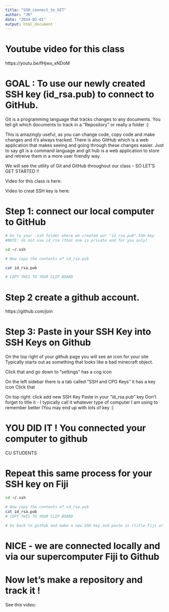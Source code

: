 ```yaml
---
title: "SSH_connect_to_GIT"
author: "JR"
date: "2024-02-01"
output: html_document
---
```

# Youtube video for this class
https://youtu.be/fHjwx_xNDoM

# GOAL : To use our newly created SSH key (id_rsa.pub) to connect to GitHub.
Git is a programming language that tracks changes to any documents. You tell
git which documents to track in a "Repository" or really a folder :)

This is amazingly useful, as you can change code, copy code and make changes and 
it's always tracked. There is also GitHub which is a web application that makes
seeing and going through these changes easier. Just to say git is a command language
and git hub is a web application to store and retreive them in a more user friendly way.

We will see the utility of Git and GitHub throughout our class -- SO LET'S GET STARTED !!

Video for this class is here:

Video to creat SSH key is here:


# Step 1: connect our local computer to GitHub
```bash

# Go to your .ssh folder where we created our "id_rsa.pub" SSH key
#NOTE: do not use id_rsa (that one is private and for you only)

cd ~/.ssh

# Now copy the contents of id_rsa.pub

cat id_rsa.pub

# COPY THIS TO YOUR CLIP BOARD

```

# Step 2 create a github account.
https://github.com/join


# Step 3: Paste in your SSH Key into SSH Keys on Github
On the top right of your github page you will see an icon for your site
Typically starts out as something that looks like a bad minecraft object.

Click that and go down to "settings" has a cog icon

On the left sidebar there is a tab called "SSH and CPG Keys" it has a key icon
Click that 

On top right: click add new SSH Key 
Paste in your "id_rsa.pub" key 
Don't forget to title it - I typically call it whatever type of computer I am using
to remember better (You may end up with lots of key :)

# YOU DID IT ! You connected your computer to github 

############ CU STUDENTS ############

# Repeat this same process for your SSH key on Fiji 
```bash

cd ~/.ssh

# Now copy the contents of id_rsa.pub
cat id_rsa.pub
# COPY THIS TO YOUR CLIP BOARD

# Go back to github and make a new SSH key and paste in (title Fiji or something like that)

```

# NICE - we are connected locally and via our supercomputer Fiji to Github

# Now let's make a repository and track it !
See this video:



